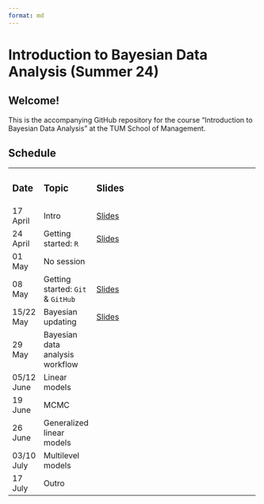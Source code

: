 ```yaml
---
format: md
---
```


# Introduction to Bayesian Data Analysis (Summer 24)

## **Welcome!**

This is the accompanying GitHub repository for the course "Introduction to Bayesian Data Analysis" at the TUM School of Management.

## Schedule

+------------+-----------------------------------+---------------------------------------------------------------------------------------------------------------------+
| ### Date   | ### Topic                         | ### Slides                                                                                                          |
+------------+-----------------------------------+---------------------------------------------------------------------------------------------------------------------+
| 17 April   | Intro                             | [Slides](https://www.moodle.tum.de/pluginfile.php/5106042/mod_resource/content/1/session_1_intro.pdf)               |
+------------+-----------------------------------+---------------------------------------------------------------------------------------------------------------------+
| 24 April   | Getting started: `R`              | [Slides](https://www.moodle.tum.de/pluginfile.php/5123485/mod_resource/content/1/session_2_getting_started_R.pdf)   |
+------------+-----------------------------------+---------------------------------------------------------------------------------------------------------------------+
| 01 May     | No session                        |                                                                                                                     |
+------------+-----------------------------------+---------------------------------------------------------------------------------------------------------------------+
| 08 May     | Getting started: `Git` & `GitHub` | [Slides](https://www.moodle.tum.de/pluginfile.php/5139306/mod_resource/content/1/session_3_getting_started_git.pdf) |
+------------+-----------------------------------+---------------------------------------------------------------------------------------------------------------------+
| 15/22 May  | Bayesian updating                 | [Slides](https://www.moodle.tum.de/pluginfile.php/5145788/mod_resource/content/1/session_4_bayesian_updating.pdf)   |
+------------+-----------------------------------+---------------------------------------------------------------------------------------------------------------------+
| 29 May     | Bayesian data analysis workflow   |                                                                                                                     |
+------------+-----------------------------------+---------------------------------------------------------------------------------------------------------------------+
| 05/12 June | Linear models                     |                                                                                                                     |
+------------+-----------------------------------+---------------------------------------------------------------------------------------------------------------------+
| 19 June    | MCMC                              |                                                                                                                     |
+------------+-----------------------------------+---------------------------------------------------------------------------------------------------------------------+
| 26 June    | Generalized linear models         |                                                                                                                     |
+------------+-----------------------------------+---------------------------------------------------------------------------------------------------------------------+
| 03/10 July | Multilevel models                 |                                                                                                                     |
+------------+-----------------------------------+---------------------------------------------------------------------------------------------------------------------+
| 17 July    | Outro                             |                                                                                                                     |
+------------+-----------------------------------+---------------------------------------------------------------------------------------------------------------------+
